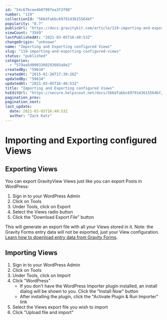 ```yaml
---
id: "54c67bcee4b07997ea3f3f98"
number: "119"
collectionId: "566dfabbc6979143615564bf"
popularity: "0.7"
publicUrl: "https://docs.gravitykit.com/article/119-importing-and-exporting-configured-views"
viewCount: "3569"
lastPublishedAt: "2021-03-05T16:40:53Z"
changeOrigin: "unknown"
name: "Importing and Exporting configured Views"
slug: "119-importing-and-exporting-configured-views"
status: "published"
categories: 
  - "579aa5d0903360293603a8e2"
createdBy: "59634"
createdAt: "2015-01-26T17:39:26Z"
updatedBy: "59634"
updatedAt: "2021-03-05T16:40:53Z"
title: "Importing and Exporting configured Views"
hsEditUrl: "https://secure.helpscout.net/docs/566dfabbc6979143615564bf/article/54c67bcee4b07997ea3f3f98"
pagination_prev: 
pagination_next: 
last_update:
  date: 2021-03-05T16:40:53Z
  author: "Zack Katz"
---
```


# Importing and Exporting configured Views

## Exporting Views

You can export GravityView Views just like you can export Posts in WordPress:

1. Sign in to your WordPress Admin
2. Click on Tools
3. Under Tools, click on Export
4. Select the Views radio button
5. Click the "Download Export File" button

This will generate an export file with all your Views stored in it. Note: the Gravity Forms entry data will not be exported, just your View configuration. [Learn how to download entry data from Gravity Forms](https://docs.gravityforms.com/exporting-form-entries/).

## Importing Views

1. Sign in to your WordPress Admin
2. Click on Tools
3. Under Tools, click on Import
4. Click "WordPress" 
   - If you don't have the WordPress Importer plugin installed, an install dialog will be shown to you. Click the "Install Now" button
   - After installing the plugin, click the "Activate Plugin &amp; Run Importer" link
5. Select the Views export file you wish to import
6. Click "Upload file and import"